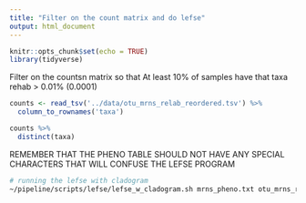 ```yaml
---
title: "Filter on the count matrix and do lefse"
output: html_document
---
```


```r
knitr::opts_chunk$set(echo = TRUE) 
library(tidyverse) 
```

Filter on the countsn matrix so that At least 10% of samples have that taxa rehab > 0.01% (0.0001)

```r
counts <- read_tsv('../data/otu_mrns_relab_reordered.tsv') %>% 
  column_to_rownames('taxa')

counts %>% 
  distinct(taxa)
```

REMEMBER THAT THE PHENO TABLE SHOULD NOT HAVE ANY SPECIAL CHARACTERS THAT WILL CONFUSE THE LEFSE PROGRAM

```bash
# running the lefse with cladogram
~/pipeline/scripts/lefse/lefse_w_cladogram.sh mrns_pheno.txt otu_mrns_relab_reordered.tsv lefse_res
```